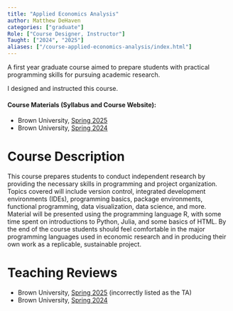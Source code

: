 ```yaml
---
title: "Applied Economics Analysis"
author: Matthew DeHaven
categories: ["graduate"]
Role: ["Course Designer, Instructor"]
Taught: ["2024", "2025"]
aliases: ["/course-applied-economics-analysis/index.html"]
---
```


A first year graduate course aimed to prepare students with practical programming skills for pursuing academic research.

I designed and instructed this course.

#### Course Materials (Syllabus and Course Website):
- Brown University, [Spring 2025](https://matthewdehaven.com/course-applied-economics-analysis-2025-Spring/)
- Brown University, [Spring 2024](https://matthewdehaven.com/course-applied-economics-analysis-2024-Spring/)

# Course Description

This course prepares students to conduct independent research by providing the necessary skills in programming and project organization. Topics covered will include version control, integrated development environments (IDEs), programming basics, package environments, functional programming, data visualization, data science, and more. Material will be presented using the programming language R, with some time spent on introductions to Python, Julia, and some basics of HTML. By the end of the course students should feel comfortable in the major programming languages used in economic research and in producing their own work as a replicable, sustainable project.

# Teaching Reviews

- Brown University, [Spring 2025](Spring2025ECON2020S01ECON2020Spring25S01AppliedEconomicsAnalysis-S01_MatthewDeHaven.pdf){target="_blank"} (incorrectly listed as the TA)
- Brown University, [Spring 2024](Spring2024ECON2020S01ECON2020Spring24S01AppliedEconomicsAnalysis-S01_MatthewDeHaven.pdf){target="_blank"}

